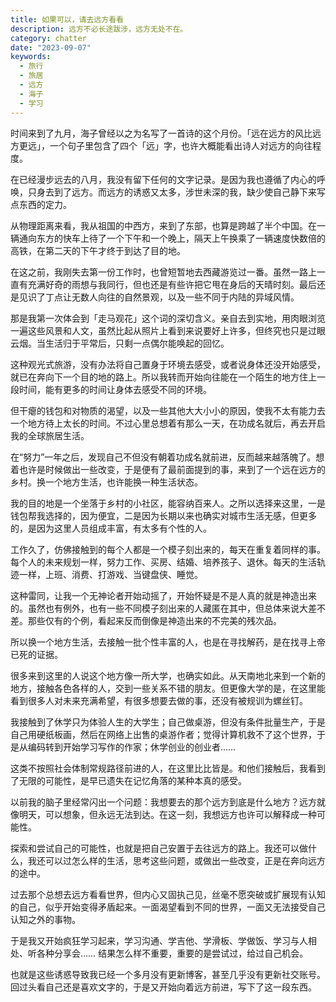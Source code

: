 ```yaml
---
title: 如果可以，请去远方看看
description: 远方不必长途跋涉，远方无处不在。
category: chatter
date: "2023-09-07"
keywords:
  - 旅行
  - 旅居
  - 远方
  - 海子
  - 学习
---
```


时间来到了九月，海子曾经以之为名写了一首诗的这个月份。「远在远方的风比远方更远」，一个句子里包含了四个「远」字，也许大概能看出诗人对远方的向往程度。

在已经漫步远去的八月，我没有留下任何的文字记录。是因为我也遵循了内心的呼唤，只身去到了远方。而远方的诱惑又太多，涉世未深的我，缺少使自己静下来写点东西的定力。

从物理距离来看，我从祖国的中西方，来到了东部，也算是跨越了半个中国。在一辆通向东方的快车上待了一个下午和一个晚上，隔天上午换乘了一辆速度快数倍的高铁，在第二天的下午才终于到达了目的地。

在这之前，我刚失去第一份工作时，也曾短暂地去西藏游览过一番。虽然一路上一直有充满好奇的雨想与我同行，但也还是有些许把它甩在身后的天晴时刻。最后还是见识了丁点让无数人向往的自然景观，以及一些不同于内陆的异域风情。

那是我第一次体会到「走马观花」这个词的深切含义。亲自去到实地，用肉眼浏览一遍这些风景和人文，虽然比起从照片上看到来说要好上许多，但终究也只是过眼云烟。当生活归于平常后，只剩一点偶尔能唤起的回忆。

这种观光式旅游，没有办法将自己置身于环境去感受，或者说身体还没开始感受，就已在奔向下一个目的地的路上。所以我转而开始向往能在一个陌生的地方住上一段时间，能有更多的时间让身体去感受不同的环境。

但干瘪的钱包和对物质的渴望，以及一些其他大大小小的原因，使我不太有能力去一个地方待上太长的时间。不过心里总想着有那么一天，在功成名就后，再去开启我的全球旅居生活。

在“努力”一年之后，发现自己不但没有朝着功成名就前进，反而越来越落魄了。想着也许是时候做出一些改变，于是便有了最前面提到的事，来到了一个远在远方的乡村。换一个地方生活，也许能换一种生活状态。

我的目的地是一个坐落于乡村的小社区，能容纳百来人。之所以选择来这里，一是钱包帮我选择的，因为便宜，二是因为长期以来也确实对城市生活无感，但更多的，是因为这里人员组成丰富，有太多有个性的人。

工作久了，仿佛接触到的每个人都是一个模子刻出来的，每天在重复着同样的事。每个人的未来规划一样，努力工作、买房、结婚、培养孩子、退休。每天的生活轨迹一样，上班、消费、打游戏、当键盘侠、睡觉。

这种雷同，让我一个无神论者开始动摇了，开始怀疑是不是人真的就是神造出来的。虽然也有例外，也有一些不同模子刻出来的人藏匿在其中，但总体来说大差不差。那些仅有的个例，看起来反而倒像是神造出来的不完美的残次品。

所以换一个地方生活，去接触一批个性丰富的人，也是在寻找解药，是在找寻上帝已死的证据。

很多来到这里的人说这个地方像一所大学，也确实如此。从天南地北来到一个新的地方，接触各色各样的人，交到一些关系不错的朋友。但更像大学的是，在这里能看到很多人对未来充满希望，有很多想要去做的事，还没有被规训为螺丝钉。

我接触到了休学只为体验人生的大学生；自己做桌游，但没有条件批量生产，于是自己用硬纸板画，然后在网络上出售的桌游作者；觉得计算机救不了这个世界，于是从编码转到开始学习写作的作家；休学创业的创业者……

这类不按照社会体制常规路径前进的人，在这里比比皆是。和他们接触后，我看到了无限的可能性，是早已遗失在记忆角落的某种本真的感受。

以前我的脑子里经常闪出一个问题：我想要去的那个远方到底是什么地方？远方就像明天，可以想象，但永远无法到达。在这一刻，我想远方也许可以解释成一种可能性。

探索和尝试自己的可能性，也就是把自己安置于去往远方的路上。我还可以做什么，我还可以过怎么样的生活，思考这些问题，或做出一些改变，正是在奔向远方的途中。

过去那个总想去远方看看世界，但内心又固执己见，丝毫不愿突破或扩展现有认知的自己，似乎开始变得矛盾起来。一面渴望看到不同的世界，一面又无法接受自己认知之外的事物。

于是我又开始疯狂学习起来，学习沟通、学吉他、学滑板、学做饭、学习与人相处、听各种分享会…… 结果怎么样不重要，重要的是尝试过，给过自己机会。

也就是这些诱惑导致我已经一个多月没有更新博客，甚至几乎没有更新社交账号。回过头看自己还是喜欢文字的，于是又开始向着远方前进，写下了这一段东西。
